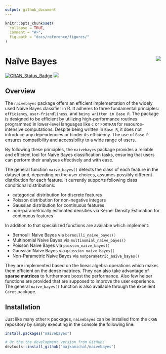 ```yaml
---
output: github_document
---
```


<!-- README.md is generated from README.Rmd. Please edit that file -->

```r
knitr::opts_chunk$set(
  collapse = TRUE,
  comment = "#>",
  fig.path = "docs/reference/figures/"
)
```


# Na&iuml;ve Bayes <img src="man/figures/logo.png" align="right" />

[![CRAN_Status_Badge](http://www.r-pkg.org/badges/version/naivebayes)](https://cran.r-project.org/package=naivebayes)
[![](http://cranlogs.r-pkg.org/badges/naivebayes)](http://cran.rstudio.com/web/packages/naivebayes/index.html)

## Overview

The `naivebayes` package offers an efficient implementation of the widely used Naïve Bayes classifier in R. It adheres to three fundamental principles: `efficiency`, `user-friendliness`, and `being written in Base R`. The package is designed to be efficient by utilizing high-performance routines programmed in lower-level languages like `C` or `FORTRAN` for resource-intensive computations. Despite being written in `Base R`, it does not introduce any dependencies or hinder its efficiency. The use of `Base R` ensures compatibility and accessibility to a wide range of users.

By following these principles, the `naivebayes` package provides a reliable and efficient tool for Naïve Bayes classification tasks, ensuring that users can perform their analyses effectively and with ease.

The general function `naive_bayes()` detects the class of each feature in the dataset and, depending on the user choices, assumes possibly different distribution for each feature. It currently supports following class conditional distributions: 

  - categorical distribution for discrete features
  - Poisson distribution for non-negative integers 
  - Gaussian distribution for continuous features 
  - non-parametrically estimated densities via Kernel Density Estimation for continuous features

In addition to that specialized functions are available which implement:

 - Bernoulli Naive Bayes via `bernoulli_naive_bayes()`
 - Multinomial Naive Bayes via `multinomial_naive_bayes()`
 - Poisson Naive Bayes via `poisson_naive_bayes()`
 - Gaussian Naive Bayes via `gaussian_naive_bayes()`
 - Non-Parametric Naive Bayes via `nonparametric_naive_bayes()`

They are implemented based on the linear algebra operations which makes them efficient on the dense matrices. They can also take advantage of **sparse matrices** to furthermore boost the performance. Also few helper functions are provided that are supposed to improve the user experience. The general `naive_bayes()` function is also available through the excellent `Caret` package.


## Installation

Just like many other `R` packages, `naivebayes` can be installed from the `CRAN`  repository by simply executing in the console the following line:

```r
install.packages("naivebayes")

# Or the the development version from GitHub:
devtools::install_github("majkamichal/naivebayes")
```



